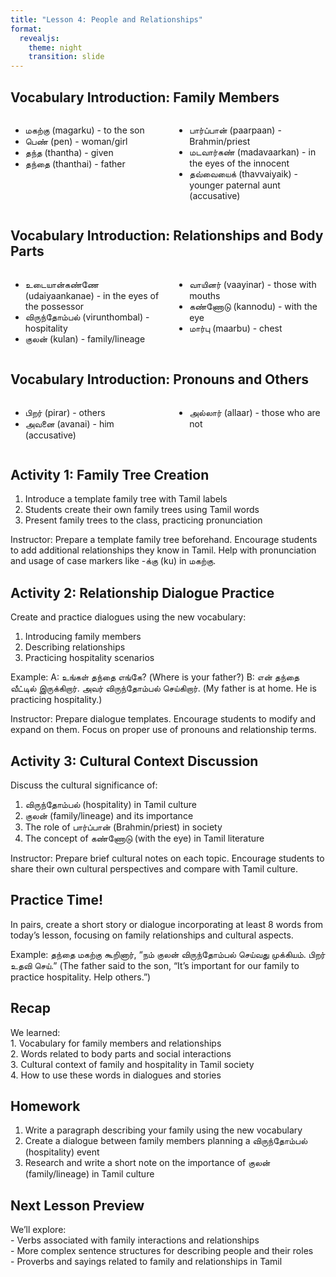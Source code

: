 ```yaml
---
title: "Lesson 4: People and Relationships"
format: 
  revealjs:
    theme: night
    transition: slide
---
```


## Vocabulary Introduction: Family Members

::: {.columns}
::: {.column width="50%"}
- மகற்கு (magarku) - to the son
- பெண் (pen) - woman/girl
- தந்த (thantha) - given
- தந்தை (thanthai) - father
:::
::: {.column width="50%"}
- பார்ப்பான் (paarpaan) - Brahmin/priest
- மடவார்கண் (madavaarkan) - in the eyes of the innocent
- தவ்வையைக் (thavvaiyaik) - younger paternal aunt (accusative)
:::
:::

## Vocabulary Introduction: Relationships and Body Parts

::: {.columns}
::: {.column width="50%"}
- உடையான்கண்ணே (udaiyaankanae) - in the eyes of the possessor
- விருந்தோம்பல் (virunthombal) - hospitality
- குலன் (kulan) - family/lineage
:::
::: {.column width="50%"}
- வாயினர் (vaayinar) - those with mouths
- கண்ணோடு (kannodu) - with the eye
- மார்பு (maarbu) - chest
:::
:::

## Vocabulary Introduction: Pronouns and Others

::: {.columns}
::: {.column width="50%"}
- பிறர் (pirar) - others
- அவனை (avanai) - him (accusative)
:::
::: {.column width="50%"}
- அல்லார் (allaar) - those who are not
:::
:::

## Activity 1: Family Tree Creation

1. Introduce a template family tree with Tamil labels
2. Students create their own family trees using Tamil words
3. Present family trees to the class, practicing pronunciation

::: {.notes}
Instructor: Prepare a template family tree beforehand. Encourage students to add additional relationships they know in Tamil. Help with pronunciation and usage of case markers like -க்கு (ku) in மகற்கு.
:::

## Activity 2: Relationship Dialogue Practice

Create and practice dialogues using the new vocabulary:

1. Introducing family members
2. Describing relationships
3. Practicing hospitality scenarios

Example:
A: உங்கள் தந்தை எங்கே? (Where is your father?)
B: என் தந்தை வீட்டில் இருக்கிறார். அவர் விருந்தோம்பல் செய்கிறார். (My father is at home. He is practicing hospitality.)

::: {.notes}
Instructor: Prepare dialogue templates. Encourage students to modify and expand on them. Focus on proper use of pronouns and relationship terms.
:::

## Activity 3: Cultural Context Discussion

Discuss the cultural significance of:

1. விருந்தோம்பல் (hospitality) in Tamil culture
2. குலன் (family/lineage) and its importance
3. The role of பார்ப்பான் (Brahmin/priest) in society
4. The concept of கண்ணோடு (with the eye) in Tamil literature

::: {.notes}
Instructor: Prepare brief cultural notes on each topic. Encourage students to share their own cultural perspectives and compare with Tamil culture.
:::

## Practice Time!

In pairs, create a short story or dialogue incorporating at least 8 words from today's lesson, focusing on family relationships and cultural aspects.

Example:
தந்தை மகற்கு கூறினார், "நம் குலன் விருந்தோம்பல் செய்வது முக்கியம். பிறர் உதவி செய்." 
(The father said to the son, "It's important for our family to practice hospitality. Help others.")

## Recap

We learned:  
1. Vocabulary for family members and relationships  
2. Words related to body parts and social interactions  
3. Cultural context of family and hospitality in Tamil society  
4. How to use these words in dialogues and stories  

## Homework

1. Write a paragraph describing your family using the new vocabulary  
2. Create a dialogue between family members planning a விருந்தோம்பல் (hospitality) event  
3. Research and write a short note on the importance of குலன் (family/lineage) in Tamil culture  

## Next Lesson Preview

We'll explore:  
- Verbs associated with family interactions and relationships  
- More complex sentence structures for describing people and their roles  
- Proverbs and sayings related to family and relationships in Tamil  
